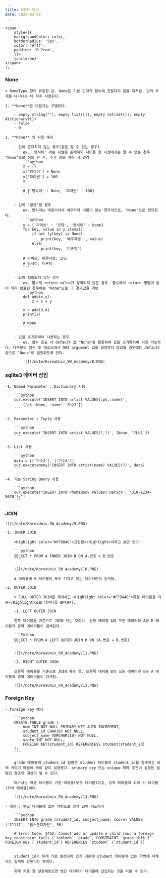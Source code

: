 ```yaml
---
title: 2주차 정리
date: 2023-03-05
---
```


    <span
        style={{
        backgroundColor: color,
        borderRadius: '5px',
        color: '#fff',
        padding: '0.2rem',
        }}>
        {children}
    </span>
    );

### None

    > NoneType 형의 유일한 값. None은 기본 인자가 함수에 전달되지 않을 때처럼, 값의 부재를 나타내는 데 자주 사용된다.

    1. **None**은 다음과는 구별된다.

        - empty string(""), empty list([]), empty set(set()), empty dictionary({})
        - False
        - 0

    2. **None** 의 사용 예시

        - 값이 존재하지 않는 경우(값을 알 수 없는 경우)
            ex. '멍식이' 라는 사람은 존재하되 나이를 현 시점에서는 알 수 없는 경우 "None"으로 정의 한 후, 추후 정보 취득 시 변경
            ```python
            x = {}
            x['멍식이'] = None
            x['파이썬'] = 100
            x

            # {'멍식이' : None, '파이썬' : 100}
            ```

        - 값이 "없음"일 경우
            ex. 멍식이는 미혼이어서 배우자의 이름이 없는 경우이므로, "None"으로 정의한다.
            ```python
            y = {'파이썬' : '코딩', '멍식이' : None}
            for key, value in y.items():
                if not (y[key] is None):
                    print(key, '배우자명:', value)
                else:
                    print(key, '미혼임')

            # 파이썬, 배우자명: 코딩
            # 멍식이, 미혼임
            ```

        - 값이 정의되지 않은 경우
            ex. 함수의 return value가 정의되지 않은 경우. 함수에서 return 명령어 없이 처리 완료된 경우에는 "None"으로 그 결과값을 리턴
            ```python
            def add(x,y):
                z = x + y

            x = add(3,4)
            print(x)

            # None
            ```

        - 값을 초기화하여 사용하는 경우
            ex. 함수 호출 시 default 값 "None"을 활용하여 값을 초기화하여 사용 가능하다. 대부분의 함수 및 메소드에서 해당 argument 값을 설정하지 않았을 경우에는 default 값으로 "None"이 설정되도록 한다.

            ![](/note/KoreaUniv_SW_Academy/8.PNG)

### sqlite3 데이터 삽입

    -1. Named Parameter : Dictionary 사용

        ```python
        cur.execute('INSERT INTO artist VALUES(:pk,:name)',
            {'pk':None, 'name':'가수2'})
        ```

    -2. Parameter : Tuple 사용

        ```python
        cur.execute('INSERT INTO artist VALUES(?,?)', [None, '가수1'])
        ```

    -3. List 사용

        ```python
        data = [['가수3'], ['가수4']]
        cur.executemany('INSERT INTO artist(name) VALUES(?)', data)
        ```

    -4. 기본 String Query 사용

        ```python
        cur.execute("INSERT INTO PhoneBook Values('Derick', '010-1234-5678');")
        ```

### JOIN

    ![](/note/KoreaUniv_SW_Academy/9.PNG)

    -1. INNER JOIN

        <Highlight color="#FFB84C">교집합</Highlight>이라고 보면 된다.

        ```python
        SELECT * FROM A INNER JOIN B ON A.번호 = B.번호
        ```

        ![](/note/KoreaUniv_SW_Academy/10.PNG)

        A 테이블과 B 테이블이 모두 가지고 있는 데이터만이 검색됨.

    -2. OUTER JOIN

        > FULL OUTER JOIN을 제외하곤 <Highlight color="#FFB84C">특정 테이블을 기준</Highlight>으로 데이터를 보여준다.

        -1. LEFT OUTER JOIN

        왼쪽 테이블을 기준으로 JOIN 하는 것이다. 왼쪽 테이블 A의 모든 데이터와 A와 B 테이블의 중복 데이터들이 검색된다.

        ```Python
        SELECT * FROM A LEFT OUTER JOIN B ON (A.번호 = B.번호)
        ```

        ![](/note/KoreaUniv_SW_Academy/11.PNG)

        -2. RIGHT OUTER JOIN

        오른쪽 테이블을 기준으로 JOIN 하는 것. 오른쪽 테이블 B의 모든 데이터와 B와 A 테이블의 중복 데이터들이 검색됨.

        ![](/note/KoreaUniv_SW_Academy/12.PNG)

### Foreign Key

    - foreign key 예시

        ```python
        CREATE TABLE grade (
            num INT NOT NULL PRIMARY KEY AUTO_INCREMENT,
            student_id CHAR(8) NOT NULL,
            subject_name VARCHAR(10) NOT NULL,
            score INT NOT NULL,
            FOREIGN KEY(student_id) REFERENCESS student(student_id)
        );
        ```

        grade 테이블의 student_id 컬럼은 student 테이블의 student_id를 참조하는 외래 키이기 때문에 위와 같이 설정했다. primary key 또는 unique 제약 조건이 설정된 컬럼만 참조의 대상이 될 수 있다.

        여기서는 학생 테이블이 기준 테이블(부모 테이블)이고, 성적 테이블이 외래 키 테이블(자식 테이블)이다.

        ![](/note/KoreaUniv_SW_Academy/13.PNG)

    - 에러 : 부모 테이블에 없는 학번으로 성적 입력 시도하기

        ```python
        INSERT INTO grade (student_id, subject_name, score) VALUES ('11117', '캡스톤디자인', 56)

        # Error Code: 1452. Cannot add or update a child row: a foreign key constraint fails (`tabledb`.`grade`, CONSTRAINT `grade_ibfk_1` FOREIGN KEY (`student_id`) REFERENCES `student` (`student_id`))
        ```

        student_id가 외래 키로 설정되어 있기 때문에 student 테이블에 없는 학번에 대해서는 입력이 안된다는 뜻이다.

        외래 키를 잘 설정해놓으면 엄한 데이터가 테이블에 삽입되는 것을 막을 수 있다.